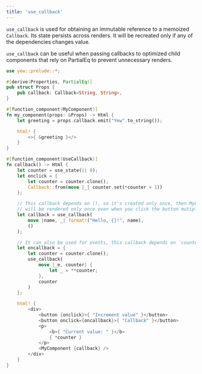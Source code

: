 ```yaml
---
title: 'use_callback'
---
```


`use_callback` is used for obtaining an immutable reference to a memoized `Callback`.
Its state persists across renders.
It will be recreated only if any of the dependencies changes value.

`use_callback` can be useful when passing callbacks to optimized child components that rely on
PartialEq to prevent unnecessary renders.

```rust
use yew::prelude::*;

#[derive(Properties, PartialEq)]
pub struct Props {
    pub callback: Callback<String, String>,
}

#[function_component(MyComponent)]
fn my_component(props: &Props) -> Html {
    let greeting = props.callback.emit("Yew".to_string());

    html! {
        <>{ &greeting }</>
    }
}

#[function_component(UseCallback)]
fn callback() -> Html {
    let counter = use_state(|| 0);
    let onclick = {
        let counter = counter.clone();
        Callback::from(move |_| counter.set(*counter + 1))
    };

    // This callback depends on (), so it's created only once, then MyComponent
    // will be rendered only once even when you click the button mutiple times.
    let callback = use_callback(
        move |name, _| format!("Hello, {}!", name),
        ()
    );

    // It can also be used for events, this callback depends on `counter`.
    let oncallback = {
        let counter = counter.clone();
        use_callback(
            move |_e, counter| {
                let _ = **counter;
            },
            counter
        )
    };

    html! {
        <div>
            <button {onclick}>{ "Increment value" }</button>
            <button onclick={oncallback}>{ "Callback" }</button>
            <p>
                <b>{ "Current value: " }</b>
                { *counter }
            </p>
            <MyComponent {callback} />
        </div>
    }
}
```
